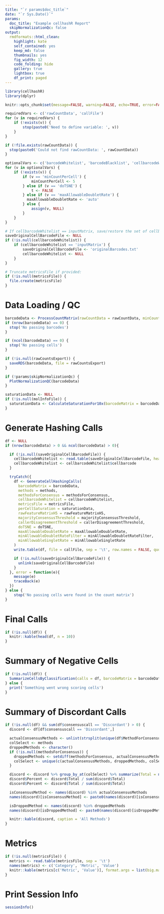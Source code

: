 ```yaml
---
title: "`r params$doc_title`"
date: "`r Sys.Date()`"
params:
  doc_title: "Example cellhashR Report"
  skipNormalizationQc: false
output:
  rmdformats::html_clean:
    highlight: kate
    self_contained: yes
    keep_md: false
    thumbnails: yes
    fig_width: 12
    code_folding: hide
    gallery: true
    lightbox: true
    df_print: paged
---
```


```r

library(cellhashR)
library(dplyr)

knitr::opts_chunk$set(message=FALSE, warning=FALSE, echo=TRUE, error=FALSE)

```

```r

requiredVars <- c('rawCountData', 'callFile')
for (v in requiredVars) {
	if (!exists(v)) {
		stop(paste0('Need to define variable: ', v))
	}
}

if (!file.exists(rawCountData)) {
  stop(paste0('Could not find rawCountData: ', rawCountData))
}

optionalVars <- c('barcodeWhitelist', 'barcodeBlacklist', 'cellbarcodeWhitelist', 'minCountPerCell', 'metricsFile', 'rawCountsExport', 'molInfoFile', 'rawFeatureMatrixH5', 'methodsForConsensus', 'majorityConsensusThreshold', 'callerDisagreementThreshold', 'doTSNE', 'datatypeName', 'maxAllowableDoubletRate', 'minAllowableDoubletRateFilter', 'minAllowableSingletRate')
for (v in optionalVars) {
	if (!exists(v)) {
		if (v == 'minCountPerCell') {
			minCountPerCell <- 5
        } else if (v == 'doTSNE') {
            t <- FALSE
		} else if (v == 'maxAllowableDoubletRate') {
          maxAllowableDoubletRate <- 'auto'
        } else {
			assign(v, NULL)
		}
	}
}

# If cellbarcodeWhitelist == inputMatrix, save/restore the set of cellbarcodes for reporting:
saveOriginalCellBarcodeFile <- NULL
if (!is.null(cellbarcodeWhitelist)) {
	if (cellbarcodeWhitelist == 'inputMatrix') {
		saveOriginalCellBarcodeFile <- 'originalBarcodes.txt'
		cellbarcodeWhitelist <- NULL
	}
}

# Truncate metricsFile if provided:
if (!is.null(metricsFile)) {
  file.create(metricsFile)
}

```

# Data Loading / QC

```r

barcodeData <- ProcessCountMatrix(rawCountData = rawCountData, minCountPerCell = minCountPerCell, barcodeWhitelist = barcodeWhitelist, barcodeBlacklist = barcodeBlacklist, cellbarcodeWhitelist = cellbarcodeWhitelist, saveOriginalCellBarcodeFile = saveOriginalCellBarcodeFile, metricsFile = metricsFile, datatypeName = datatypeName)
if (nrow(barcodeData) == 0) {
  stop('No passing barcodes')
}

if (ncol(barcodeData) == 0) {
  stop('No passing cells')
}

if (!is.null(rawCountsExport)) {
  saveRDS(barcodeData, file = rawCountsExport)
}

if (!params$skipNormalizationQc) {
  PlotNormalizationQC(barcodeData)
}

saturationData <- NULL
if (!is.null(molInfoFile)) {
  saturationData <- CalculateSaturationFor10x(barcodeMatrix = barcodeData, molInfoFile = molInfoFile)
}

```

# Generate Hashing Calls

```r

df <- NULL
if (nrow(barcodeData) > 0 && ncol(barcodeData) > 0){

  if (!is.null(saveOriginalCellBarcodeFile)) {
    cellbarcodeWhitelist <- read.table(saveOriginalCellBarcodeFile, header = FALSE, col.names = c('cellbarcode'))
    cellbarcodeWhitelist <- cellbarcodeWhitelist$cellbarcode
  }

  tryCatch({
    df <- GenerateCellHashingCalls(
      barcodeMatrix = barcodeData,
      methods = methods,
      methodsForConsensus = methodsForConsensus,
      cellbarcodeWhitelist = cellbarcodeWhitelist,
      metricsFile = metricsFile,
      perCellSaturation = saturationData,
      rawFeatureMatrixH5 = rawFeatureMatrixH5,
      majorityConsensusThreshold = majorityConsensusThreshold,
      callerDisagreementThreshold = callerDisagreementThreshold,
      doTSNE = doTSNE,
      maxAllowableDoubletRate = maxAllowableDoubletRate,
      minAllowableDoubletRateFilter = minAllowableDoubletRateFilter,
      minAllowableSingletRate = minAllowableSingletRate
    )
    write.table(df, file = callFile, sep = '\t', row.names = FALSE, quote = FALSE)

    if (!is.null(saveOriginalCellBarcodeFile)) {
      unlink(saveOriginalCellBarcodeFile)
    }
  }, error = function(e){
    message(e)
    traceBack(e)
  })
} else {
	stop('No passing cells were found in the count matrix')
}

```

# Final Calls

```r

if (!is.null(df)) {
  knitr::kable(head(df, n = 10))
}

```

# Summary of Negative Cells

```r

if (!is.null(df)) {
  SummarizeCellsByClassification(calls = df, barcodeMatrix = barcodeData)
} else {
  print('Something went wrong scoring cells')
}

```

# Summary of Discordant Calls

```r

if (!is.null(df) && sum(df$consensuscall == 'Discordant') > 0) {
  discord <- df[df$consensuscall == 'Discordant',]

  actualConsensusMethods <- unlist(strsplit(unique(df$MethodForConsensus), split = ','))
  colSelect <- methods
  droppedMethods <- character()
  if (!is.null(methodsForConsensus)) {
    droppedMethods <- setdiff(methodsForConsensus, actualConsensusMethods)
    colSelect <- unique(c(actualConsensusMethods, droppedMethods, colSelect))
  }

  discord <- discord %>% group_by_at(colSelect) %>% summarize(Total = n()) %>% arrange(desc(Total))
  discord$Percent <- discord$Total / sum(discord$Total)
  discord$Percent <- discord$Total / sum(discord$Total)

  isConsensusMethod <- names(discord) %in% actualConsensusMethods
  names(discord)[isConsensusMethod] <- paste0(names(discord)[isConsensusMethod], '*')

  isDroppedMethod <- names(discord) %in% droppedMethods
  names(discord)[isDroppedMethod] <- paste0(names(discord)[isDroppedMethod], '+')

  knitr::kable(discord, caption = 'All Methods')
}

```
# Metrics

```r

if (!is.null(metricsFile)) {
  metrics <- read.table(metricsFile, sep = '\t')
  names(metrics) <- c('Category', 'Metric', 'Value')
  knitr::kable(metrics[c('Metric', 'Value')], format.args = list(big.mark = ",", scientific = FALSE))
}

```

# Print Session Info

```r

sessionInfo()

```

